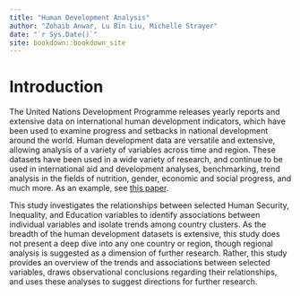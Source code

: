 ```yaml
--- 
title: "Human Development Analysis"
author: "Zohaib Anwar, Lu Bin Liu, Michelle Strayer"
date: "`r Sys.Date()`"
site: bookdown::bookdown_site
---
```


# Introduction

The United Nations Development Programme releases yearly reports and extensive data on international human development indicators, which have been used to examine progress and setbacks in national development around the world. Human development data are versatile and extensive, allowing analysis of a variety of variables across time and region.  These datasets have been used in a wide variety of research, and continue to be used in international aid and development analyses, benchmarking, trend analysis in the fields of nutrition, gender, economic and social progress, and much more. As an example, see [this paper](https://www.jstor.org/stable/43859903?seq=1).

This study investigates the relationships between selected Human Security, Inequality, and Education variables to identify associations between individual variables and isolate trends among country clusters. As the breadth of the human development datasets is extensive, this study does not present a deep dive into any one country or region, though regional analysis is suggested as a dimension of further research. Rather, this study provides an overview of the trends and associations between selected variables, draws observational conclusions regarding their relationships, and uses these analyses to suggest directions for further research.